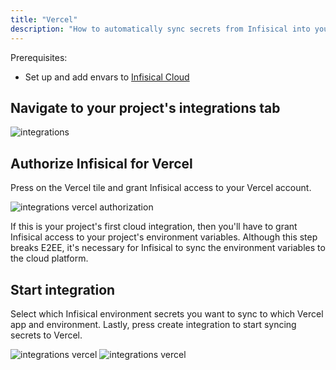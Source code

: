 ```yaml
---
title: "Vercel"
description: "How to automatically sync secrets from Infisical into your Vercel project."
---
```


Prerequisites:

- Set up and add envars to [Infisical Cloud](https://app.infisical.com)

## Navigate to your project's integrations tab

![integrations](../../images/integrations.png)

## Authorize Infisical for Vercel

Press on the Vercel tile and grant Infisical access to your Vercel account.

![integrations vercel authorization](../../images/integrations-vercel-auth.png)

<Info>
  If this is your project's first cloud integration, then you'll have to grant
  Infisical access to your project's environment variables. Although this step
  breaks E2EE, it's necessary for Infisical to sync the environment variables to
  the cloud platform.
</Info>

## Start integration

Select which Infisical environment secrets you want to sync to which Vercel app and environment. Lastly, press create integration to start syncing secrets to Vercel.

![integrations vercel](../../images/integrations-vercel-create.png)
![integrations vercel](../../images/integrations-vercel.png)
